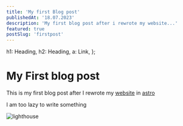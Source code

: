 ```yaml
---
title: 'My first Blog post'
publishedAt: '18.07.2023'
description: 'My first blog post after i rewrote my website...'
featured: true
postSlug: 'firstpost'
---
```


  h1: Heading,
  h2: Heading,
  a: Link,
};

<GoBack />

# My First blog post

This is my first blog post after I rewrote my [website](https://wiktrek.xyz/) in
[astro](https://astro.build/)

I am too lazy to write something

![lighthouse](https://cdn.jsdelivr.net/gh/wiktrek/wiktrekxyz/data/images/firstpost/lighthouse.png)